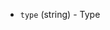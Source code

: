 <!-- Code generated from the comments of the VolumeSource struct in builder/libvirt/volume/volume_source.go; DO NOT EDIT MANUALLY -->

- `type` (string) - Type

<!-- End of code generated from the comments of the VolumeSource struct in builder/libvirt/volume/volume_source.go; -->
